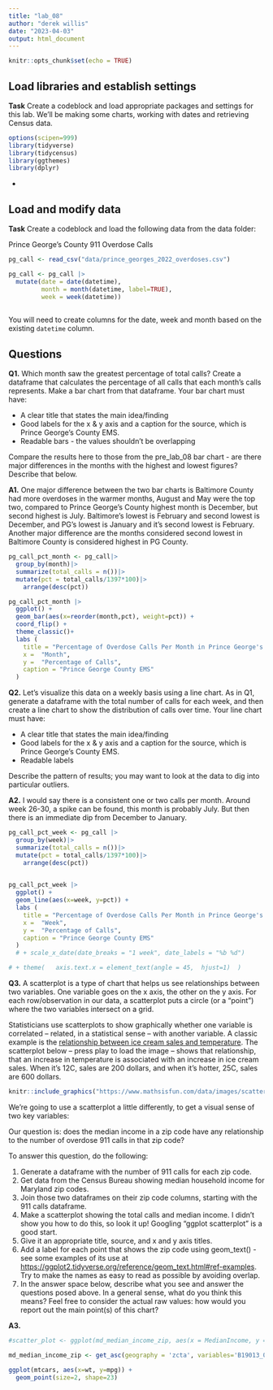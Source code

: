 ```yaml
---
title: "lab_08"
author: "derek willis"
date: "2023-04-03"
output: html_document
---
```


```r
knitr::opts_chunk$set(echo = TRUE)
```

## Load libraries and establish settings

**Task** Create a codeblock and load appropriate packages and settings for this lab. We'll be making some charts, working with dates and retrieving Census data.

```r
options(scipen=999)  
library(tidyverse) 
library(tidycensus)
library(ggthemes)
library(dplyr)
```

-   

## Load and modify data

**Task** Create a codeblock and load the following data from the data folder:

Prince George's County 911 Overdose Calls

```r
pg_call <- read_csv("data/prince_georges_2022_overdoses.csv")

pg_call <- pg_call |>
  mutate(date = date(datetime), 
         month = month(datetime, label=TRUE), 
         week = week(datetime))
  
```

You will need to create columns for the date, week and month based on the existing `datetime` column.

## Questions

**Q1.** Which month saw the greatest percentage of total calls? Create a dataframe that calculates the percentage of all calls that each month's calls represents. Make a bar chart from that dataframe. Your bar chart must have:

-   A clear title that states the main idea/finding
-   Good labels for the x & y axis and a caption for the source, which is Prince George's County EMS.
-   Readable bars - the values shouldn't be overlapping

Compare the results here to those from the pre_lab_08 bar chart - are there major differences in the months with the highest and lowest figures? Describe that below.

**A1.** One major difference between the two bar charts is Baltimore County had more overdoses in the warmer months, August and May were the top two, compared to Prince George's County highest month is December, but second highest is July. Baltimore's lowest is February and second lowest is December, and PG's lowest is January and it's second lowest is February. Another major difference are the months considered second lowest in Baltimore County is considered highest in PG County.

```r

pg_call_pct_month <- pg_call|>
  group_by(month)|>
  summarize(total_calls = n())|>
  mutate(pct = total_calls/1397*100)|>
    arrange(desc(pct))
```

```r
pg_call_pct_month |>
  ggplot() + 
  geom_bar(aes(x=reorder(month,pct), weight=pct)) +
  coord_flip() + 
  theme_classic()+
  labs (
    title = "Percentage of Overdose Calls Per Month in Prince George's County",
    x =  "Month",
    y =  "Percentage of Calls", 
    caption = "Prince George County EMS"
  )

```

**Q2.** Let's visualize this data on a weekly basis using a line chart. As in Q1, generate a dataframe with the total number of calls for each week, and then create a line chart to show the distribution of calls over time. Your line chart must have:

-   A clear title that states the main idea/finding
-   Good labels for the x & y axis and a caption for the source, which is Prince George's County EMS.
-   Readable labels

Describe the pattern of results; you may want to look at the data to dig into particular outliers.

**A2.** I would say there is a consistent one or two calls per month. Around week 26-30, a spike can be found, this month is probably July. But then there is an immediate dip from December to January.

```r
pg_call_pct_week <- pg_call |>
  group_by(week)|>
  summarize(total_calls = n())|>
  mutate(pct = total_calls/1397*100)|>
    arrange(desc(pct))
  
```

```r

pg_call_pct_week |>
  ggplot() +
  geom_line(aes(x=week, y=pct)) + 
  labs (
    title = "Percentage of Overdose Calls Per Month in Prince George's County",
    x =  "Week",
    y =  "Percentage of Calls", 
    caption = "Prince George County EMS"
  ) 
  # + scale_x_date(date_breaks = "1 week", date_labels = "%b %d") 

# + theme(   axis.text.x = element_text(angle = 45,  hjust=1)  )
```

**Q3.** A scatterplot is a type of chart that helps us see relationships between two variables. One variable goes on the x axis, the other on the y axis. For each row/observation in our data, a scatterplot puts a circle (or a "point") where the two variables intersect on a grid.

Statisticians use scatterplots to show graphically whether one variable is correlated -- related, in a statistical sense -- with another variable. A classic example is the [relationship between ice cream sales and temperature](https://www.mathsisfun.com/data/scatter-xy-plots.html). The scatterplot below -- press play to load the image -- shows that relationship, that an increase in temperature is associated with an increase in ice cream sales. When it's 12C, sales are 200 dollars, and when it's hotter, 25C, sales are 600 dollars.

```r
knitr::include_graphics("https://www.mathsisfun.com/data/images/scatter-ice-cream1.svg")
```

We're going to use a scatterplot a little differently, to get a visual sense of two key variables:

Our question is: does the median income in a zip code have any relationship to the number of overdose 911 calls in that zip code?

To answer this question, do the following:

1.  Generate a dataframe with the number of 911 calls for each zip code.
2.  Get data from the Census Bureau showing median household income for Maryland zip codes.
3.  Join those two dataframes on their zip code columns, starting with the 911 calls dataframe.
4.  Make a scatterplot showing the total calls and median income. I didn't show you how to do this, so look it up! Googling "ggplot scatterplot" is a good start.
5.  Give it an appropriate title, source, and x and y axis titles.
6.  Add a label for each point that shows the zip code using geom_text() - see some examples of its use at <https://ggplot2.tidyverse.org/reference/geom_text.html#ref-examples>. Try to make the names as easy to read as possible by avoiding overlap.
7.  In the answer space below, describe what you see and answer the questions posed above. In a general sense, what do you think this means? Feel free to consider the actual raw values: how would you report out the main point(s) of this chart?

**A3.**

```r
#scatter_plot <- ggplot(md_median_income_zip, aes(x = MedianIncome, y = TotalCalls)) + geom_point() + geom_text(aes(label = ZipCode), nudge_x = 500) +  labs(title = "Relationship between Median Income and Overdose 911 Calls",x = "Median Income",y = "Total 911 Calls") +theme_minimal()
```

```r
md_median_income_zip <- get_asc(geography = 'zcta', variables='B19013_001', state='MD',year=2019)

ggplot(mtcars, aes(x=wt, y=mpg)) +
  geom_point(size=2, shape=23)
```
